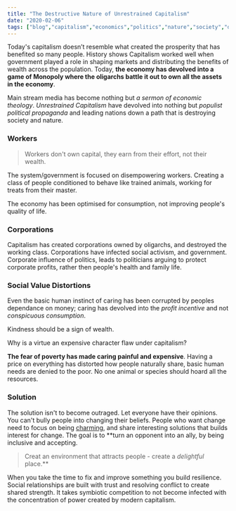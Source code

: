 ```yaml
---
title: "The Destructive Nature of Unrestrained Capitalism"
date: "2020-02-06"
tags: ["blog","capitalism","economics","politics","nature","society","draft"]
---
```


Today's capitalism doesn’t resemble what created the prosperity that has benefited so many people. History shows Capitalism worked well when government played a role in shaping markets and distributing the benefits of wealth across the population. Today, **the economy has devolved into a game of Monopoly where the oligarchs battle it out to own all the assets in the economy**.

Main stream media has become nothing but *a sermon of economic theology*. *Unrestrained Capitalism* have devolved into nothing but *populist political propaganda* and leading nations down a path that is destroying society and nature. 


### Workers

> Workers don't own capital, they earn from their effort, not their wealth.

The system/government is focused on disempowering workers. Creating a class of people conditioned to behave like trained animals, working for treats from their master. 

The economy has been optimised for consumption, not improving people's quality of life.

### Corporations 
Capitalism has created corporations owned by oligarchs, and destroyed the working class. Corporations have infected social activism, and government. Corporate influence of politics, leads to politicians arguing to protect corporate profits, rather then people's health and family life.

### Social Value Distortions
Even the basic human instinct of caring has been corrupted by peoples dependance on money; caring has devolved into the *profit incentive* and not *conspicuous consumption*.

Kindness should be a sign of wealth. 

Why is a virtue an expensive character flaw under capitalism?

**The fear of poverty has made caring painful and expensive**. Having a price on everything has distorted how people naturally share, basic human needs are denied to the poor. No one animal or species should hoard all the resources.

### Solution
The solution isn't to become outraged. Let everyone have their opinions. You can't bully people into changing their beliefs. People who want change need to focus on being [charming](https://areomagazine.com/2017/10/28/how-not-to-de-radicalize-a-twitter-neo-nazi/), and share interesting solutions that builds interest for change. The goal is to **turn an opponent into an ally, by being inclusive and accepting. 

> Creat an environment that attracts people - create a *delightful* place.**

When you take the time to fix and improve something you build resilience. Social relationships are built with trust and resolving conflict to create shared strength. It takes symbiotic competition to not become infected with the concentration of power created by modern capitalism.
